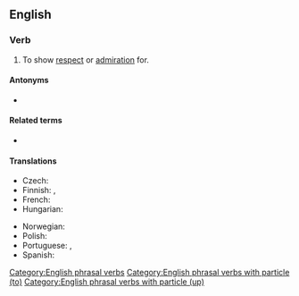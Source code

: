 ==English==

===Verb===
{{en-verb|looks up to|looking up to|looked up to|looked up to}}

# {{lb|en|idiomatic|transitive}} To show [[respect]] or [[admiration]] for.
#: {{ux|en|A boy should '''look up to''' his father.}}

====Antonyms====
* {{l|en|look down on}}

====Related terms====
* {{l|en|look up}}

====Translations====
{{trans-top|To show respect for}}
* Czech: {{t|cs|vzhlížet k(e)}}
* Finnish: {{t+|fi|ihailla}}, {{t+|fi|kunnioittaa}}
* French: {{t+|fr|respecter}}
* Hungarian: {{t|hu|felnéz}}
{{trans-mid}}
* Norwegian: {{t|no|se opp til}}
* Polish: {{t+|pl|podziwiać}}
* Portuguese: {{t+|pt|admirar}}, {{t+|pt|respeitar}}
* Spanish: {{t+|es|respetar}}
{{trans-bottom}}

[[Category:English phrasal verbs]]
[[Category:English phrasal verbs with particle (to)]]
[[Category:English phrasal verbs with particle (up)]]